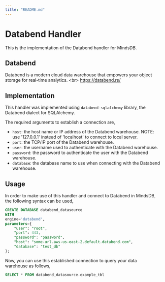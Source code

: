 ```yaml
---
title: "README.md"
---
```


# Databend Handler

This is the implementation of the Databend handler for MindsDB.

## Databend
Databend is a modern cloud data warehouse that empowers your object storage for real-time analytics.
&lt;br&gt;
https://databend.rs/

## Implementation
This handler was implemented using `databend-sqlalchemy` library, the Databend dialect for SQLAlchemy.

The required arguments to establish a connection are,
* `host`: the host name or IP address of the Databend warehouse. NOTE: use \'127.0.0.1\' instead of \'localhost\' to connect to local server.
* `port`: the TCP/IP port of the Databend warehouse.
* `user`: the username used to authenticate with the Databend warehouse.
* `password`: the password to authenticate the user with the Databend warehouse.
* `database`: the database name to use when connecting with the Databend warehouse.

## Usage
In order to make use of this handler and connect to Databend in MindsDB, the following syntax can be used,
~~~~sql
CREATE DATABASE databend_datasource
WITH
engine='databend',
parameters={
    "user": "root",
    "port": 443,
    "password": "password",
    "host": "some-url.aws-us-east-2.default.databend.com",
    "database": "test_db"
};
~~~~

Now, you can use this established connection to query your data warehouse as follows,
~~~~sql
SELECT * FROM databend_datasource.example_tbl
~~~~